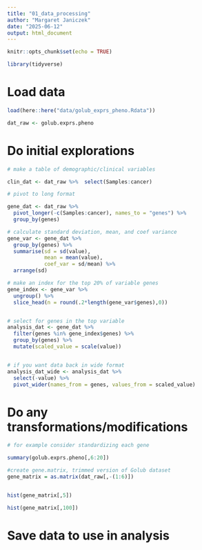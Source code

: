 ```yaml
---
title: "01_data_processing"
author: "Margaret Janiczek"
date: "2025-06-12"
output: html_document
---
```


```r
knitr::opts_chunk$set(echo = TRUE)
```

```r
library(tidyverse)

```


# Load data
```r
load(here::here("data/golub_exprs_pheno.Rdata"))

dat_raw <- golub.exprs.pheno
```


# Do initial explorations

```r
# make a table of demographic/clinical variables

clin_dat <- dat_raw %>%  select(Samples:cancer)

# pivot to long format

gene_dat <- dat_raw %>%
  pivot_longer(-c(Samples:cancer), names_to = "genes") %>%
  group_by(genes)

# calculate standard deviation, mean, and coef variance
gene_var <- gene_dat %>%
  group_by(genes) %>%
  summarise(sd = sd(value),
            mean = mean(value),
            coef_var = sd/mean) %>%
  arrange(sd)

# make an index for the top 20% of variable genes
gene_index <- gene_var %>%
  ungroup() %>%
  slice_head(n = round(.2*length(gene_var$genes),0))


# select for genes in the top variable 
analysis_dat <- gene_dat %>%
  filter(genes %in% gene_index$genes) %>%
  group_by(genes) %>%
  mutate(scaled_value = scale(value))


# if you want data back in wide format
analysis_dat_wide <- analysis_dat %>%
  select(-value) %>%
  pivot_wider(names_from = genes, values_from = scaled_value)


```


# Do any transformations/modifications

```r
# for example consider standardizing each gene

summary(golub.exprs.pheno[,6:20])

#create gene.matrix, trimmed version of Golub dataset
gene_matrix = as.matrix(dat_raw[,-(1:6)])


hist(gene_matrix[,5])

hist(gene_matrix[,100])
```

# Save data to use in analysis
